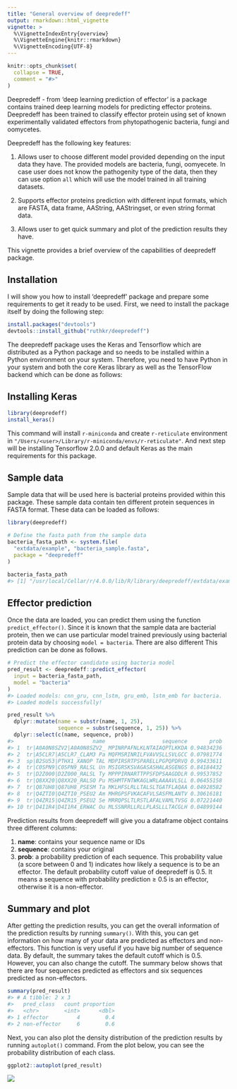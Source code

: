 ```yaml
---
title: "General overview of deepredeff"
output: rmarkdown::html_vignette
vignette: >
  %\VignetteIndexEntry{overview}
  %\VignetteEngine{knitr::rmarkdown}
  %\VignetteEncoding{UTF-8}
---
```


```r
knitr::opts_chunk$set(
  collapse = TRUE,
  comment = "#>"
)
```

Deepredeff - from ‘deep learning prediction of effector’ is a package contains trained deep learning models for predicting effector proteins. Deepredeff has been trained to classify effector protein using set of known experimentally validated effectors from phytopathogenic bacteria, fungi and oomycetes. 

Deepredeff has the following key features:

1. Allows user to choose different model provided depending on the input data they have. The provided models are bacteria, fungi, oomyecete. In case user does not know the pathogenity type of the data, then they can use option `all` which will use the model trained in all training datasets. 

2. Supports effector proteins prediction with different input formats, which are FASTA, data frame, AAString, AAStringset, or even string format data. 

3. Allows user to get quick summary and plot of the prediction results they have. 

This vignette provides a brief overview of the capabilities of deepredeff package.

## Installation

I will show you how to install 'deepredeff' package and prepare some requirements to get it ready to be used. First, we need to install the package itself by doing the following step:

``` r
install.packages("devtools")
devtools::install_github("ruthkr/deepredeff")
```

The deepredeff package uses the Keras and Tensorflow which are distributed as a Python package and so needs to be installed within a Python environment on your system. Therefore, you need to have Python in your system and both the core Keras library as well as the TensorFlow backend which can be done as follows:

## Installing Keras

```r
library(deepredeff)
install_keras()
```

This command will install `r-miniconda` and create `r-reticulate` environment in `"/Users/<user>/Library/r-miniconda/envs/r-reticulate"`. And next step will be installing Tensorflow 2.0.0 and default Keras as the main requirements for this package. 

## Sample data

Sample data that will be used here is bacterial proteins provided within this package. These sample data contain ten different protein sequences in FASTA format. These data can be loaded as follows: 

```r
library(deepredeff)

# Define the fasta path from the sample data
bacteria_fasta_path <- system.file(
  "extdata/example", "bacteria_sample.fasta", 
  package = "deepredeff"
)

bacteria_fasta_path
#> [1] "/usr/local/Cellar/r/4.0.0/lib/R/library/deepredeff/extdata/example/bacteria_sample.fasta"
```

## Effector prediction

Once the data are loaded, you can predict them using the function `predict_effector()`. Since it is known that the sample data are bacterial protein, then we can use particular model trained previously using bacterial protein data by choosing `model = bacteria`. There are also different This prediction can be done as follows. 

```r
# Predict the effector candidate using bacteria model
pred_result <- deepredeff::predict_effector(
  input = bacteria_fasta_path,
  model = "bacteria"
)
#> Loaded models: cnn_gru, cnn_lstm, gru_emb, lstm_emb for bacteria.
#> Loaded models successfully!
```

```r
pred_result %>% 
  dplyr::mutate(name = substr(name, 1, 25), 
                sequence = substr(sequence, 1, 25)) %>% 
  dplyr::select(c(name, sequence, prob))
#>                         name                  sequence       prob
#> 1  tr|A0A0N8SZV2|A0A0N8SZV2_ MPINRPAFNLKLNTAIAQPTLKKDA 0.94834236
#> 2  tr|A5CLR7|A5CLR7_CLAM3 Pa MQFMSRINRILFVAVVSLLSVLGCC 0.07981774
#> 3  sp|B2SU53|PTHX1_XANOP TAL MDPIRSRTPSPARELLPGPQPDRVQ 0.99433611
#> 4  tr|C0SPN9|C0SPN9_RALSL Un MSIGRSKSVAGASASHALASGENGS 0.84184432
#> 5  tr|D2Z000|D2Z000_RALSL Ty MPPPIRNARTTPPSFDPSAAGDDLR 0.99537852
#> 6  tr|Q8XX20|Q8XX20_RALSO Pu MSHMTFNTWKAGLWRLAAAAVLSLL 0.06455158
#> 7  tr|Q87UH8|Q87UH8_PSESM Ta MKLHFSLRLLTALSLTGATFLAQAA 0.04928582
#> 8  tr|Q4ZTI0|Q4ZTI0_PSEU2 Am MHRGPSFVKACAFVLSASFMLANTV 0.30616181
#> 9  tr|Q4ZR15|Q4ZR15_PSEU2 Se MRRQPSLTLRSTLAFALVAMLTVSG 0.07221440
#> 10 tr|D4I1R4|D4I1R4_ERWAC Ou MLSSNRRLLRLLPLASLLLTACGLH 0.04899144
```

Prediction results from deepredeff will give you a dataframe object contains three different columns: 

1. **name**: contains your sequence name or IDs 
2. **sequence**: contains your original  
3. **prob**: a probability prediction of each sequence. This probability value (a score between 0 and 1) indicates how likely a sequence is to be an effector. The default probability cutoff value of deepredeff is 0.5. It means a sequence with probability prediction ≥ 0.5 is an effector, otherwise it is a non-effector.

## Summary and plot

After getting the prediction results, you can get the overall information of the prediction results by running `summary()`. With this, you can get information on how many of your data are predicted as effectors and non-effectors. This function is very useful if you have big number of sequence data. By default, the summary takes the default cutoff which is 0.5. However, you can also change the cutoff. 
The summary below shows that there are four sequences predicted as effectors and six sequences predicted as non-effectors.  

```r
summary(pred_result)
#> # A tibble: 2 x 3
#>   pred_class   count proportion
#>   <chr>        <int>      <dbl>
#> 1 effector         4        0.4
#> 2 non-effector     6        0.6
```

Next, you can also plot the density distribution of the prediction results by running `autoplot()`  command. From the plot below, you can see the probability distribution of each class. 

```r
ggplot2::autoplot(pred_result)
```

![](https://i.imgur.com/MuOH7ky.png)



